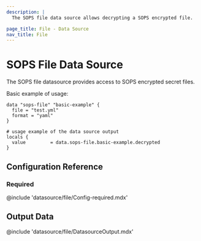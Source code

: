 ```yaml
---
description: |
  The SOPS file data source allows decrypting a SOPS encrypted file.

page_title: File - Data Source
nav_title: File
---
```


# SOPS File Data Source

The SOPS file datasource provides access to SOPS encrypted secret files.

Basic example of usage:

```hcl
data "sops-file" "basic-example" {
  file = "test.yml"
  format = "yaml"
}

# usage example of the data source output
locals {
  value         = data.sops-file.basic-example.decrypted
}
```

## Configuration Reference

### Required

@include 'datasource/file/Config-required.mdx'

## Output Data

@include 'datasource/file/DatasourceOutput.mdx'